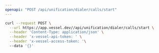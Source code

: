 ```yaml
---
openapi: "POST /api/unification/dialer/calls/start"
---
```


<RequestExample>

```bash Request
curl --request POST \
  --url https://app.vessel.dev//api/unification/dialer/calls/start \
  --header 'Content-Type: application/json' \
  --header 'x-vessel-api-token: ' \
  --header 'x-vessel-access-token: '\ 
  --data '{}'
```

</RequestExample>


      